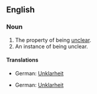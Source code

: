 ==English==

===Noun===
{{en-noun|unclearnesses|-}}

#The property of being [[unclear]].
#An instance of being unclear.

====Translations====
{{trans-top|property of being unclear}}
*German: [[Unklarheit]] {{f}}
{{trans-mid}}
{{trans-bottom}}

{{trans-top|instance of being unclear}}
*German: [[Unklarheit]] {{f}}
{{trans-mid}}
{{trans-bottom}}